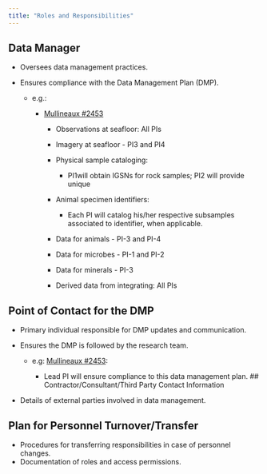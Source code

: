 ```yaml
---
title: "Roles and Responsibilities"
---
```


## Data Manager

-   Oversees data management practices.

-   Ensures compliance with the Data Management Plan (DMP).

    -   e.g.:

        -   [Mullineaux #2453](https://drive.google.com/file/d/1-N-bHKeJbC1QTouZVT5Ae2MMSAG9CEYA/view?usp=share_link)

            -   Observations at seafloor: All PIs

            -   Imagery at seafloor - PI3 and PI4

            -   Physical sample cataloging:

                -   PI1will obtain IGSNs for rock samples; PI2 will provide unique

            -   Animal specimen identifiers:

                -   Each PI will catalog his/her respective subsamples associated to identifier, when applicable.

            -   Data for animals - PI-3 and PI-4

            -   Data for microbes - PI-1 and PI-2

            -   Data for minerals - PI-3

            -   Derived data from integrating: All PIs

## Point of Contact for the DMP

-   Primary individual responsible for DMP updates and communication.

-   Ensures the DMP is followed by the research team.

    -   e.g: [Mullineaux #2453](https://drive.google.com/file/d/1-N-bHKeJbC1QTouZVT5Ae2MMSAG9CEYA/view?usp=share_link):

        -   Lead PI will ensure compliance to this data management plan. \## Contractor/Consultant/Third Party Contact Information

-   Details of external parties involved in data management.

## Plan for Personnel Turnover/Transfer

-   Procedures for transferring responsibilities in case of personnel changes.
-   Documentation of roles and access permissions.

